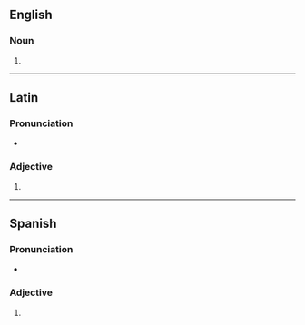 {{also|juvéniles}}
==English==

===Noun===
{{head|en|noun form}}

# {{plural of|en|juvenile}}

----

==Latin==

===Pronunciation===
* {{la-IPA|juvenīlēs}}

===Adjective===
{{la-adj-form|juvenīlēs}}

# {{inflection of|la|juvenīlis||nom//acc//voc|m//f|p}}

----

==Spanish==

===Pronunciation===
* {{es-IPA}}

===Adjective===
{{head|es|adjective form|g=p|cat2=adjective plural forms}}

# {{plural of|es|juvenil}}